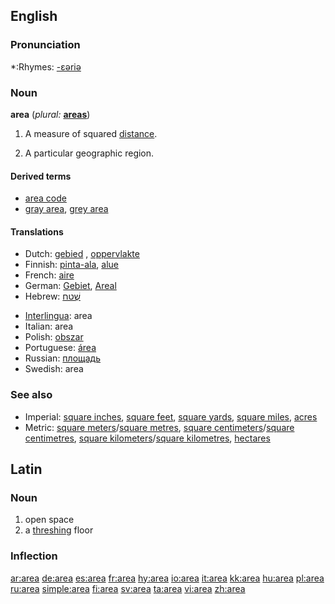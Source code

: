 {{see|área}}
==English==

===Pronunciation===
*:Rhymes: [[Rhymes:English:-ɛəriə|-ɛəriə]]

===Noun===
'''area'''  (''plural:'' '''[[areas]]''')

# {{geometry}} A measure of squared [[distance]].
# A particular geographic region.
<!--please add more definitions-->

====Derived terms====
*[[area code]]
*[[gray area]], [[grey area]]

====Translations====
{{top}}
*Dutch: [[gebied]] {{n}}, [[oppervlakte]] {{f}}
*Finnish: [[pinta-ala]], [[alue]]
*French: [[aire]] {{f}}
*German: [[Gebiet]], [[Areal]] 
*Hebrew: [[שטח|שֶׁטַח]] {{m}}
{{mid}}
*[[Interlingua]]: area
*Italian: area {{f}}
*Polish: [[obszar]] {{m}}
*Portuguese: [[área]] {{f}}
*Russian: [[площадь]] {{f}}
*Swedish: area
{{bottom}}

===See also===
*Imperial: [[square inch]]es, [[square foot|square feet]], [[square yard]]s, [[square mile]]s, [[acre]]s
*Metric: [[square meter]]s/[[square metre]]s, [[square centimeter]]s/[[square centimetre]]s, [[square kilometer]]s/[[square kilometre]]s, [[hectare]]s

==Latin==
===Noun===
{{la-noun|ārea|areae|āreae|f|first}}
#open space
#a [[threshing]] floor

===Inflection===
{{la-decl-1st|are}}

[[ar:area]]
[[de:area]]
[[es:area]]
[[fr:area]]
[[hy:area]]
[[io:area]]
[[it:area]]
[[kk:area]]
[[hu:area]]
[[pl:area]]
[[ru:area]]
[[simple:area]]
[[fi:area]]
[[sv:area]]
[[ta:area]]
[[vi:area]]
[[zh:area]]